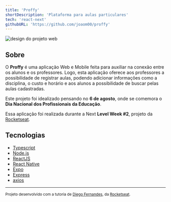 ```yaml
---
title: 'Proffy'
shortDescription: 'Plataforma para aulas particulares'
tech: 'react-next'
githubURL: 'https://github.com/joaom00/proffy'
---
```


<img alt="design do projeto web" src="https://raw.githubusercontent.com/joaom00/proffy/master/images/web.jpg" />

## Sobre

O **Proffy** é uma aplicação Web e Mobile feita para auxiliar na conexão entre os alunos e os professores. Logo, esta aplicação oferece aos professores a possibilidade de registrar aulas, podendo adicionar informações como a disciplina, o custo e horário e aos alunos a possibilidade de buscar pelas aulas cadastradas.

Este projeto foi idealizado pensando no **6 de agosto**, onde se comemora o **Dia Nacional dos Profissionais da Educação**.

Essa aplicação foi realizada durante a Next **Level Week #2**, projeto da [Rocketseat](https://rocketseat.com.br/).

## Tecnologias

- [Typescript](https://www.typescriptlang.org/)
- [Node.js](https://nodejs.org/en/)
- [ReactJS](https://reactjs.org/)
- [React Native](http://facebook.github.io/react-native/)
- [Expo](https://expo.io/)
- [Express](https://expressjs.com/)
- [axios](https://github.com/axios/axios)

---

<sup>Projeto desenvolvido com a tutoria de [Diego Fernandes](https://github.com/diego3g), da [Rocketseat](rocketseat.com.br).</sup>
